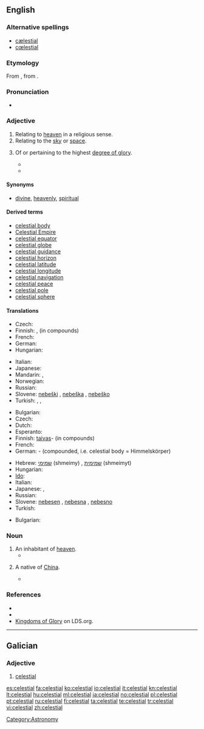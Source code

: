 {{wikipedia|dab=celestial}}
==English==

===Alternative spellings===
* [[cælestial]]
* [[cœlestial]]

===Etymology===
From {{etyl|la}} {{term|caelestis|lang=la}}, from {{term|caelum||sky, heaven|lang=la}}.

===Pronunciation===
* {{audio|En-us-celestial.ogg|Audio (US)}}

===Adjective===
{{en-adj|-}}

# Relating to [[heaven]] in a religious sense.
# Relating to the [[sky]] or [[space]].
# {{Mormonism}} Of or pertaining to the highest [[degree of glory]].
#* {{quote-journal |year=1974 |date=February |title=A Sure Trumpet Sound: Quotations from President Lee |journal=Ensign |url=http://www.lds.org/ldsorg/v/index.jsp?vgnextoid=2354fccf2b7db010VgnVCM1000004d82620aRCRD&locale=0&sourceId=32c93219c786b010VgnVCM1000004d82620a____&hideNav=1 |page=77
|passage=We are now living and obeying '''celestial''' laws that will make us candidates for '''celestial''' glory.}}
#* {{quote-journal |year=1997 |date=November |author=Richard J. Maynes |title=A Celestial Connection to Your Teenage Years |journal=Ensign |url=http://www.lds.org/ldsorg/v/index.jsp?vgnextoid=2354fccf2b7db010VgnVCM1000004d82620aRCRD&locale=0&sourceId=38c057b60090c010VgnVCM1000004d82620a____&hideNav=1 |page=30
|passage=How will you make it through your teenage years spiritually prepared for your '''celestial''' future? How will you connect your '''celestial''' goals with your everyday life?}}

====Synonyms====
* {{sense|Relating to heaven in a religious sense}} [[divine]], [[heavenly]], [[spiritual]]

====Derived terms====
* [[celestial body]]
* [[Celestial Empire]]
* [[celestial equator]]
* [[celestial globe]]
* [[celestial guidance]]
* [[celestial horizon]]
* [[celestial latitude]]
* [[celestial longitude]]
* [[celestial navigation]]
* [[celestial peace]]
* [[celestial pole]]
* [[celestial sphere]]

====Translations====
{{trans-top|relating to heaven (religious)}}
* Czech: {{t-|cs|nebeský|m}}
* Finnish: {{t-|fi|taivaallinen}}, {{t|fi|taivas-}} (in compounds)
* French: {{t+|fr|céleste}}
* German: {{t-|de|himmlisch}}
* Hungarian: {{t+|hu|mennyei}}
{{trans-mid}}
* Italian: {{t+|it|celeste}}
* Japanese: {{t|ja|天国|tr=てんごくの, tengoku-no|alt=天国の|sc=Jpan}}
* Mandarin: {{t|zh|天國|sc=Hani}},  {{t|zh|天国|tr=tiānguó|sc=Hani}}
* Norwegian: {{t|no|himmelsk}}
* Russian: {{t|ru|небесный|tr=nebésnyj|sc=Cyrl}}
* Slovene: [[nebeški]] {{m}}, [[nebeška]] {{f}}, [[nebeško]] {{n}}
* Turkish: {{t+|tr|kutsal}},  {{t|tr|tanrısal}},  {{t|tr|semavi}}
{{trans-bottom}}

{{trans-top|relating to sky}}
* Bulgarian: {{t+|bg|небесен}}
* Czech: {{t-|cs|nebeský|m}}
* Dutch: {{t+|nl|hemels}}
* Esperanto: {{t-|eo|ĉiela|xs=Esperanto}}
* Finnish: [[taivas]]- (in compounds)
* French: {{t+|fr|céleste}}
* German: {{t-|de|Himmels}}- (compounded, i.e. celestial body = Himmelskörper)
{{trans-mid}}
* Hebrew: [[שמימי]] (shmeimy) {{m}}, [[שמימית]] (shmeimyt) {{f}}
* Hungarian: {{t+|hu|égi}}
* [[Ido]]: {{t|io|cielala|xs=Ido}}
* Italian: {{t+|it|celeste}}
* Japanese: {{t|ja|空|tr=そらの, sora-no|alt=空の|sc=Jpan}},  {{t|ja|天空|tr=てんくうの, tenkū-no|alt=天空の|sc=Jpan}}
* Russian: {{t|ru|небесный|tr=nebésnyj|sc=Cyrl}}
* Slovene: [[nebesen]] {{m}}, [[nebesna]] {{f}}, [[nebesno]] {{n}}
* Turkish: {{t|tr|semavi}}
{{trans-bottom}}

{{trans-top|of or pertaining to the highest degree of glory.}}
* Bulgarian: {{t+|bg|славен}}
{{trans-mid}}
{{trans-bottom}}

===Noun===
{{en-noun}}

# An inhabitant of [[heaven]].
#* {{quote-book |year=1913 |author=Horace Coffin Stanton |title=Telepathy of the Celestial World |url=http://books.google.com/books?id=UZQuAAAAYAAJ&printsec=titlepage#PPR10,M1 |page=x
|passage=For the '''celestials''' communicate by the psychic dispatch. Scriptures prove that. }}
# {{context|sometimes|capitalized}} A native of [[China]].
#* {{quote-book |year=1897 |author=Joseph Llewelyn Thomas |title=Journeys Among the Gentle Japs in the Summer of 1895 |chapter=The North Pacific |url=http://books.google.com/books?id=y5pFAAAAIAAJ&printsec=titlepage#PPA23,M1 |page=23
|passage=Three '''celestials''' died during the voyage, and, in accordance with the contract, their remains were embalmed and carried on to China.}}

===References===
* {{R:Webster 1913}}
* {{R:OED2}}
* [http://www.lds.org/ldsorg/v/index.jsp?vgnextoid=bbd508f54922d010VgnVCM1000004d82620aRCRD&locale=0&sourceId=d1ef9daac5d98010VgnVCM1000004d82620a____ Kingdoms of Glory] on LDS.org.

[[Category:Astronomy]]

----

==Galician==

===Adjective===
{{gl-adj|f=celestial|pl=celestiais}}

# [[#English|celestial]]

[[es:celestial]]
[[fa:celestial]]
[[ko:celestial]]
[[io:celestial]]
[[it:celestial]]
[[kn:celestial]]
[[lt:celestial]]
[[hu:celestial]]
[[ml:celestial]]
[[ja:celestial]]
[[no:celestial]]
[[pl:celestial]]
[[pt:celestial]]
[[ru:celestial]]
[[fi:celestial]]
[[ta:celestial]]
[[te:celestial]]
[[tr:celestial]]
[[vi:celestial]]
[[zh:celestial]]